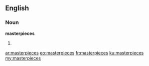 ==English==

===Noun===
'''masterpieces'''

# {{plural of|[[masterpiece]]}}

[[ar:masterpieces]]
[[eo:masterpieces]]
[[fr:masterpieces]]
[[ku:masterpieces]]
[[my:masterpieces]]